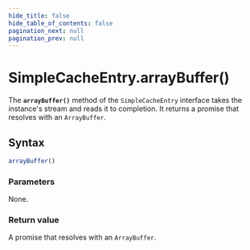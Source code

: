```yaml
---
hide_title: false
hide_table_of_contents: false
pagination_next: null
pagination_prev: null
---
```

# SimpleCacheEntry.arrayBuffer()

The **`arrayBuffer()`** method of the `SimpleCacheEntry` interface
takes the instance's stream and reads it to completion. It returns a promise
that resolves with an `ArrayBuffer`.

## Syntax

```js
arrayBuffer()
```

### Parameters

None.

### Return value

A promise that resolves with an `ArrayBuffer`.
